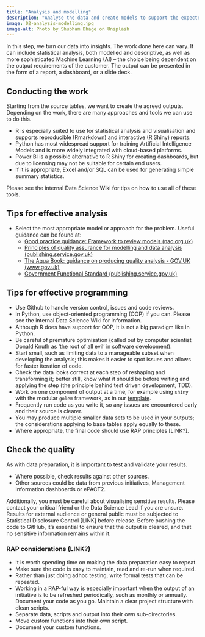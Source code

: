 ```yaml
---
title: "Analysis and modelling"
description: "Analyse the data and create models to support the expected outputs."
image: 02-analysis-modelling.jpg
image-alt: Photo by Shubham Dhage on Unsplash
---
```


In this step, we turn our data into insights. The work done here can vary. It can include statistical analysis, both modelled and descriptive, as well as more sophisticated Machine Learning (AI) – the choice being dependent on the output requirements of the customer. The output can be presented in the form of a report, a dashboard, or a slide deck.

## Conducting the work
Starting from the source tables, we want to create the agreed outputs. Depending on the work, there are many approaches and tools we can use to do this.

* R is especially suited to use for statistical analysis and visualisation and supports reproducible (Rmarkdown) and interactive (R Shiny) reports.
* Python has most widespread support for training Artificial Intelligence Models and is more widely integrated with cloud-based platforms.
* Power BI is a possible alternative to R Shiny for creating dashboards, but due to licensing may not be suitable for certain end users.
* If it is appropriate, Excel and/or SQL can be used for generating simple summary statistics.

Please see the internal Data Science Wiki for tips on how to use all of these tools.

## Tips for effective analysis
* Select the most appropriate model or approach for the problem. Useful guidance can be found at:
    * [Good practice guidance: Framework to review models (nao.org.uk)](https://www.nao.org.uk/wp-content/uploads/2016/03/11018-002-Framework-to-review-models_External_4DP.pdf)
    * [Principles of quality assurance for modelling and data analysis (publishing.service.gov.uk)](https://assets.publishing.service.gov.uk/government/uploads/system/uploads/attachment_data/file/878616/Principles_of_QA_for_analysis.pdf)
    * [The Aqua Book: guidance on producing quality analysis - GOV.UK (www.gov.uk)](https://assets.publishing.service.gov.uk/government/uploads/system/uploads/attachment_data/file/878616/Principles_of_QA_for_analysis.pdf)
    * [Government Functional Standard (publishing.service.gov.uk)](https://assets.publishing.service.gov.uk/media/64e4cf0a4002ee000d560d5f/2023.02_GovS_010_Analysis_v2.1.pdf)

## Tips for effective programming
* Use Github to handle version control, issues and code reviews.
* In Python, use object-oriented programming (OOP) if you can. Please see the internal Data Science Wiki for information.
* Although R does have support for OOP, it is not a big paradigm like in Python.
* Be careful of premature optimisation (called out by computer scientist Donald Knuth as ‘the root of all evil’ in software development).
* Start small, such as limiting data to a manageable subset when developing the analysis; this makes it easier to spot issues and allows for faster iteration of code.
* Check the data looks correct at each step of reshaping and transforming it; better still, know what it should be before writing and applying the step (the principle behind test driven development, TDD).
* Work on one component of output at a time, for example using `shiny` with the modular `golem` framework, as in our [template](https://github.com/nhsbsa-data-analytics/nhsbsaShinyR).
* Frequently run code as you write it, so any issues are encountered early and their source is clearer.
* You may produce multiple smaller data sets to be used in your outputs; the considerations applying to base tables apply equally to these.
* Where appropriate, the final code should use RAP principles [LINK?].

## Check the quality
As with data preparation, it is important to test and validate your results.

* Where possible, check results against other sources.
* Other sources could be data from previous initiatives, Management Information dashboards or ePACT2.

Additionally, you must be careful about visualising sensitive results. Please contact your critical friend or the Data Science Lead if you are unsure. Results for external audience or general public must be subjected to Statistical Disclosure Control [LINK] before release.
Before pushing the code to GitHub, it's essential to ensure that the output is cleared, and that no sensitive information remains within it.

### RAP considerations (LINK?)
* It is worth spending time on making the data preparation easy to repeat.
* Make sure the code is easy to maintain, read and re-run when required.
* Rather than just doing adhoc testing, write formal tests that can be repeated.
* Working in a RAP-ful way is especially important when the output of an initiative is to be refreshed periodically, such as monthly or annually. Document your code as you go. Maintain a clear project structure with clean scripts.
* Separate data, scripts and output into their own sub-directories.
* Move custom functions into their own script.
* Document your custom functions.